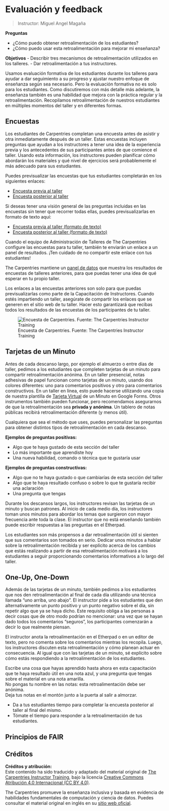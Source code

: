 # Evaluación y feedback

> Instructor: Miguel Angel Magaña

::: {.callout-note title="Resumen"}

**Preguntas**

- ¿Cómo puedo obtener retroalimentación de los estudiantes?
- ¿Cómo puedo usar esta retroalimentación para mejorar mi enseñanza?

**Objetivos**
- Describir tres mecanismos de retroalimentación utilizados en los talleres.
- Dar retroalimentación a tus instructores.

:::

Usamos evaluación formativa de los estudiantes durante los talleres para ayudar a dar seguimiento a su progreso y ajustar nuestro enfoque de enseñanza según sea necesario. Pero la evaluación formativa no es solo para los estudiantes. Como discutiremos con más detalle más adelante, la enseñanza también es una habilidad que mejora con la práctica regular y la retroalimentación. Recopilamos retroalimentación de nuestros estudiantes en múltiples momentos del taller y en diferentes formas.

## Encuestas

Los estudiantes de Carpentries completan una encuesta antes de asistir y otra inmediatamente después de un taller. Estas encuestas incluyen preguntas que ayudan a los instructores a tener una idea de la experiencia previa y los antecedentes de sus participantes antes de que comience el taller. Usando esta información, los instructores pueden planificar cómo abordarán los materiales y qué nivel de ejercicios será probablemente el más adecuado para sus estudiantes.

Puedes previsualizar las encuestas que tus estudiantes completarán en los siguientes enlaces:

- [Encuesta previa al taller](https://carpentries.typeform.com/to/wi32rS?__dangerous-disable-submissions)
- [Encuesta posterior al taller](https://carpentries.typeform.com/to/UgVdRQ?__dangerous-disable-submissions)

Si deseas tener una visión general de las preguntas incluidas en las encuestas sin tener que recorrer todas ellas, puedes previsualizarlas en formato de texto aquí:

- [Encuesta previa al taller (formato de texto)](https://carpentries.github.io/assessment-archives/pre-workshop/pre-workshop.html)
- [Encuesta posterior al taller (formato de texto)](https://carpentries.github.io/assessment-archives/pre-workshop/pre-workshop.html)

Cuando el equipo de Administración de Talleres de The Carpentries configure las encuestas para tu taller, también te enviarán un enlace a un panel de resultados. ¡Ten cuidado de no compartir este enlace con tus estudiantes!

The Carpentries mantiene un [panel de datos](https://workshop-reports.carpentries.org/?aggregate-workshops) que muestra los resultados de encuestas de talleres anteriores, para que puedas tener una idea de qué esperar en tu propio taller.

::: {.callout-note title="Acceso a encuestas"}

Los enlaces a las encuestas anteriores son solo para que puedas previsualizarlas como parte de la Capacitación de Instructores. Cuando estés impartiendo un taller, asegúrate de compartir los enlaces que se generen en el sitio web de tu taller. Hacer esto garantizará que recibas todos los resultados de las encuestas de los participantes de tu taller.

:::

![Encuesta de Carpentries. Fuente: The Carpentries Instructor Training](https://carpentries.github.io/instructor-training/fig/surveyscreenshot3.svg)


## Tarjetas de un Minuto

Antes de cada descanso largo, por ejemplo el almuerzo o entre días de taller, pedimos a los estudiantes que completen tarjetas de un minuto para compartir retroalimentación anónima. En un taller presencial, notas adhesivas de papel funcionan como tarjetas de un minuto, usando dos colores diferentes: uno para comentarios positivos y otro para comentarios constructivos. En un taller en línea, esto puede hacerse utilizando una copia de nuestra plantilla de [Tarjeta Virtual](https://docs.google.com/forms/d/1p7iOV5HNvy4POS4g6eottY8RSfKq4kaoKz1-jIFYTMI/template/preview) de un Minuto en Google Forms. Otros instrumentos también pueden funcionar, pero recomendamos asegurarnos de que la retroalimentación sea **privada y anónima**. Un tablero de notas públicas recibirá retroalimentación diferente (y menos útil).

Cualquiera que sea el método que uses, puedes personalizar las preguntas para obtener distintos tipos de retroalimentación en cada descanso.

**Ejemplos de preguntas positivas:**

- Algo que te haya gustado de esta sección del taller
- Lo más importante que aprendiste hoy
- Una nueva habilidad, comando o técnica que te gustaría usar

**Ejemplos de preguntas constructivas:**

- Algo que no te haya gustado o que cambiarías de esta sección del taller
- Algo que te haya resultado confuso o sobre lo que te gustaría recibir una aclaración
- Una pregunta que tengas

Durante los descansos largos, los instructores revisan las tarjetas de un minuto y buscan patrones. Al inicio de cada medio día, los instructores toman unos minutos para abordar los temas que surgieron con mayor frecuencia ante toda la clase. El instructor que no está enseñando también puede escribir respuestas a las preguntas en el Etherpad.

::: {.callout-note title="Sé explícito sobre el uso de la retroalimentación"}

Los estudiantes son más propensos a dar retroalimentación útil si sienten que sus comentarios son tomados en serio. Dedicar unos minutos a hablar sobre la retroalimentación recibida y ser explícito acerca de los cambios que estás realizando a partir de esa retroalimentación motivará a los estudiantes a seguir proporcionando comentarios informativos a lo largo del taller.

:::

## One-Up, One-Down

Además de las tarjetas de un minuto, también pedimos a los estudiantes que nos den retroalimentación al final de cada día utilizando una técnica llamada “uno arriba, uno abajo”. El instructor pide a los estudiantes que den alternativamente un punto positivo y un punto negativo sobre el día, sin repetir algo que ya se haya dicho. Este requisito obliga a las personas a decir cosas que de otro modo podrían no mencionar: una vez que se hayan dado todos los comentarios “seguros”, los participantes comenzarán a decir lo que realmente piensan.

El instructor anota la retroalimentación en el Etherpad o en un editor de texto, pero no comenta sobre los comentarios mientras los recopila. Luego, los instructores discuten esta retroalimentación y cómo planean actuar en consecuencia. Al igual que con las tarjetas de un minuto, sé explícito sobre cómo estás respondiendo a la retroalimentación de los estudiantes.

::: {.callout-tip title="Danos Tu Retroalimentación"}

Escribe una cosa que hayas aprendido hasta ahora en esta capacitación que te haya resultado útil en una nota azul, y una pregunta que tengas sobre el material en una nota amarilla.  
No pongas tu nombre en las notas: esta retroalimentación debe ser anónima.  
Deja tus notas en el montón junto a la puerta al salir a almorzar.

:::

::: {.callout-note title="Puntos Clave"}

- Da a tus estudiantes tiempo para completar la encuesta posterior al taller al final del mismo.
- Tómate el tiempo para responder a la retroalimentación de tus estudiantes.

:::


## Principios de FAIR



## Créditos

**Créditos y atribución:**  
Este contenido ha sido traducido y adaptado del material original de [The Carpentries Instructor Training](https://carpentries.github.io/instructor-training/06-feedback.html), bajo la licencia [Creative Commons Atribución 4.0 Internacional (CC BY 4.0)](https://creativecommons.org/licenses/by/4.0/).

The Carpentries promueve la enseñanza inclusiva y basada en evidencia de habilidades fundamentales de computación y ciencia de datos. Puedes consultar el material original en inglés en su [sitio web oficial](https://carpentries.org/).
